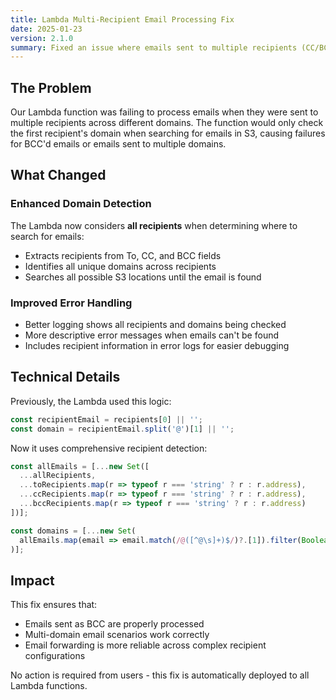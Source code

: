 ```yaml
---
title: Lambda Multi-Recipient Email Processing Fix
date: 2025-01-23
version: 2.1.0
summary: Fixed an issue where emails sent to multiple recipients (CC/BCC) were not being found in S3 storage due to incorrect domain detection logic.
---
```


## The Problem

Our Lambda function was failing to process emails when they were sent to multiple recipients across different domains. The function would only check the first recipient's domain when searching for emails in S3, causing failures for BCC'd emails or emails sent to multiple domains.

## What Changed

### Enhanced Domain Detection
The Lambda now considers **all recipients** when determining where to search for emails:
- Extracts recipients from To, CC, and BCC fields
- Identifies all unique domains across recipients
- Searches all possible S3 locations until the email is found

### Improved Error Handling
- Better logging shows all recipients and domains being checked
- More descriptive error messages when emails can't be found
- Includes recipient information in error logs for easier debugging

## Technical Details

Previously, the Lambda used this logic:
```javascript
const recipientEmail = recipients[0] || '';
const domain = recipientEmail.split('@')[1] || '';
```

Now it uses comprehensive recipient detection:
```javascript
const allEmails = [...new Set([
  ...allRecipients,
  ...toRecipients.map(r => typeof r === 'string' ? r : r.address),
  ...ccRecipients.map(r => typeof r === 'string' ? r : r.address),
  ...bccRecipients.map(r => typeof r === 'string' ? r : r.address)
])];

const domains = [...new Set(
  allEmails.map(email => email.match(/@([^@\s]+)$/)?.[1]).filter(Boolean)
)];
```

## Impact

This fix ensures that:
- Emails sent as BCC are properly processed
- Multi-domain email scenarios work correctly
- Email forwarding is more reliable across complex recipient configurations

No action is required from users - this fix is automatically deployed to all Lambda functions. 